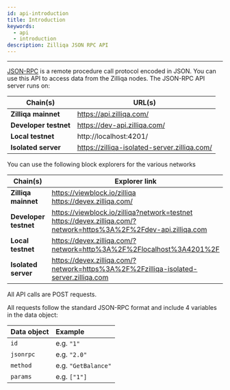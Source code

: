 ```yaml
---
id: api-introduction
title: Introduction
keywords:
  - api
  - introduction
description: Zilliqa JSON RPC API
---
```


---

[JSON-RPC](https://en.wikipedia.org/wiki/JSON-RPC) is a remote procedure call protocol encoded in JSON. You can use this API to access data from the Zilliqa nodes.
The JSON-RPC API server runs on:

| Chain(s)              | URL(s)                                       |
| --------------------- | -------------------------------------------- |
| **Zilliqa mainnet**   | https://api.zilliqa.com/                     |
| **Developer testnet** | https://dev-api.zilliqa.com/                 |
| **Local testnet**     | http://localhost:4201/                       |
| **Isolated server**   | https://zilliqa-isolated-server.zilliqa.com/ |

You can use the following block explorers for the various networks

| Chain(s)              | Explorer link                                                                                                           |
| --------------------- | ----------------------------------------------------------------------------------------------------------------------- |
| **Zilliqa mainnet**   | https://viewblock.io/zilliqa <br/> https://devex.zilliqa.com/                                                           |
| **Developer testnet** | https://viewblock.io/zilliqa?network=testnet <br/> https://devex.zilliqa.com/?network=https%3A%2F%2Fdev-api.zilliqa.com |
| **Local testnet**     | https://devex.zilliqa.com/?network=http%3A%2F%2Flocalhost%3A4201%2F                                                     |
| **Isolated server**   | https://devex.zilliqa.com/?network=https%3A%2F%2Fzilliqa-isolated-server.zilliqa.com                                    |

All API calls are POST requests.

All requests follow the standard JSON-RPC format and include 4 variables in the data object:

| Data object | Example             |
| ----------- | :------------------ |
| `id`        | e.g. `"1"`          |
| `jsonrpc`   | e.g. `"2.0"`        |
| `method`    | e.g. `"GetBalance"` |
| `params`    | e.g. `["1"]`        |
